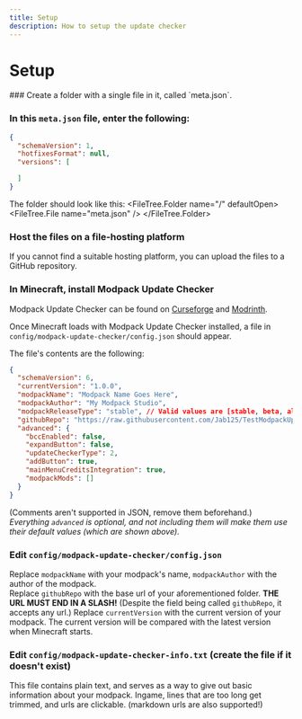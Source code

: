 ```yaml
---
title: Setup
description: How to setup the update checker
---
```



# Setup
<Steps>
### Create a folder with a single file in it, called `meta.json`.

### In this `meta.json` file, enter the following:
```json
{
  "schemaVersion": 1,
  "hotfixesFormat": null,
  "versions": [

  ]
}
```
The folder should look like this:
<FileTree>
  <FileTree.Folder name="/" defaultOpen>
    <FileTree.File name="meta.json" />
  </FileTree.Folder>
</FileTree>
### Host the files on a file-hosting platform
If you cannot find a suitable hosting platform, you can upload the files to a GitHub repository.
### In Minecraft, install Modpack Update Checker
Modpack Update Checker can be found on [Curseforge](https://legacy.curseforge.com/minecraft/mc-mods/modpack-update-checker) and [Modrinth](https://modrinth.com/mod/modpack-update-checker).

<FileTree>
  <FileTree.Folder name="config" defaultOpen>
    <FileTree.File name="modpack-update-checker-info.txt" />
    <FileTree.Folder name="modpack-update-checker" defaultOpen>
      <FileTree.File name="config.json" />
    </FileTree.Folder>
  </FileTree.Folder>
</FileTree>

Once Minecraft loads with Modpack Update Checker installed, a file in `config/modpack-update-checker/config.json` should appear.

The file's contents are the following:
```json
{
  "schemaVersion": 6,
  "currentVersion": "1.0.0",
  "modpackName": "Modpack Name Goes Here",
  "modpackAuthor": "My Modpack Studio",
  "modpackReleaseType": "stable", // Valid values are [stable, beta, alpha]
  "githubRepo": "https://raw.githubusercontent.com/Jab125/TestModpackUpdateChecker/simple/",
  "advanced": {
    "bccEnabled": false,
    "expandButton": false,
    "updateCheckerType": 2,
    "addButton": true,
    "mainMenuCreditsIntegration": true,
    "modpackMods": []
  }
}
```
(Comments aren't supported in JSON, remove them beforehand.)
*Everything `advanced` is optional, and not including them will make them use their default values (which are shown above).*
### Edit `config/modpack-update-checker/config.json`
Replace `modpackName` with your modpack's name, `modpackAuthor` with the author of the modpack.  
Replace `githubRepo` with the base url of your aforementioned folder. **THE URL MUST END IN A SLASH!** (Despite the field being called `githubRepo`, it accepts any url.)
Replace `currentVersion` with the current version of your modpack. The current version will be compared with the latest version when Minecraft starts.
### Edit `config/modpack-update-checker-info.txt` (create the file if it doesn't exist)
This file contains plain text, and serves as a way to give out basic information about your modpack. 
Ingame, lines that are too long get trimmed, and urls are clickable. (markdown urls are also supported!)
</Steps>